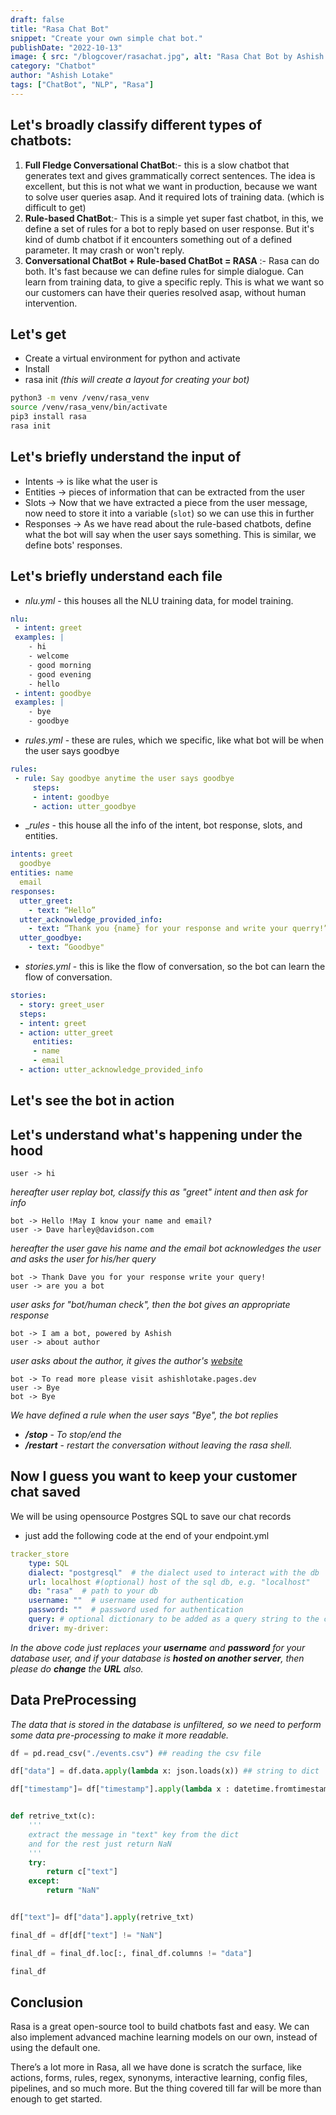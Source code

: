```yaml
---
draft: false
title: "Rasa Chat Bot"
snippet: "Create your own simple chat bot."
publishDate: "2022-10-13"
image: { src: "/blogcover/rasachat.jpg", alt: "Rasa Chat Bot by Ashish Lotake" }
category: "Chatbot"
author: "Ashish Lotake"
tags: ["ChatBot", "NLP", "Rasa"]
---
```


<Container>

## <a name="Let's broadly classify different types of chatbots:"></a>Let's broadly classify different types of chatbots:

1. **Full Fledge Conversational ChatBot**:- this is a slow chatbot that generates text and gives grammatically correct sentences. The idea is excellent, but this is not what we want in production, because we want to solve user queries asap. And it required lots of training data. (which is difficult to get)
2. **Rule-based ChatBot**:- This is a simple yet super fast chatbot, in this, we define a set of rules for a bot to reply based on user response. But it's kind of dumb chatbot if it encounters something out of a defined parameter. It may crash or won't reply.
3. **Conversational ChatBot + Rule-based ChatBot = RASA** :- Rasa can do both. It's fast because we can define rules for simple dialogue. Can learn from training data, to give a specific reply. This is what we want so our customers can have their queries resolved asap, without human intervention.

## <a name="Let's get"></a>Let's get

- Create a virtual environment for python and activate
- Install
- rasa init _(this will create a layout for creating your bot)_

```bash showLineNumbers
python3 -m venv /venv/rasa_venv
source /venv/rasa_venv/bin/activate
pip3 install rasa
rasa init
```

## <a name="Let's briefly understand the input of"></a>Let's briefly understand the input of

- Intents → is like what the user is
- Entities → pieces of information that can be extracted from the user
- Slots → Now that we have extracted a piece from the user message, now need to store it into a variable (`slot`) so we can use this in further
- Responses → As we have read about the rule-based chatbots, define what the bot will say when the user says something. This is similar, we define bots' responses.

## <a name="Let's briefly understand each file"></a>Let's briefly understand each file

- _nlu.yml_ - this houses all the NLU training data, for model training.

```yaml
nlu:
 - intent: greet
 examples: |
    - hi
    - welcome
    - good morning
    - good evening
    - hello
 - intent: goodbye
 examples: |
    - bye
    - goodbye
```

- _rules.yml_ - these are rules, which we specific, like what bot will be when the user says goodbye

```yaml
rules:
 - rule: Say goodbye anytime the user says goodbye
     steps:
     - intent: goodbye
     - action: utter_goodbye
```

- \__rules_ - this house all the info of the intent, bot response, slots, and entities.

```yaml
intents: greet
  goodbye
entities: name
  email
responses:
  utter_greet:
    - text: “Hello”
  utter_acknowledge_provided_info:
    - text: “Thank you {name} for your response and write your querry!”
  utter_goodbye:
    - text: “Goodbye"
```

- _stories.yml_ - this is like the flow of conversation, so the bot can learn the flow of conversation.

```yaml
stories:
  - story: greet_user
  steps:
  - intent: greet
  - action: utter_greet
     entities:
     - name
     - email
  - action: utter_acknowledge_provided_info
```

## <a name="Let's see the bot in action"></a>Let's see the bot in action

<PicWithCap picture="/blog/rasachat/rasa_pic.png" />

## <a name="Let's understand what's happening under the hood"></a>Let's understand what's happening under the hood

```
user -> hi
```

_hereafter user replay bot, classify this as "greet" intent and then ask for info_

```
bot -> Hello !May I know your name and email?
user -> Dave harley@davidson.com
```

_hereafter the user gave his name and the email bot acknowledges the user and asks the user for his/her query_

```
bot -> Thank Dave you for your response write your query!
user -> are you a bot
```

_user asks for "bot/human check", then the bot gives an appropriate response_

```
bot -> I am a bot, powered by Ashish
user -> about author
```

_user asks about the author, it gives the author's [website](https://ashishlotake.pages.dev/)_

```
bot -> To read more please visit ashishlotake.pages.dev
user -> Bye
bot -> Bye
```

_We have defined a rule when the user says "Bye", the bot replies_

- **_/stop_** - _To stop/end the_
- **_/restart_** - _restart the conversation without leaving the rasa shell._

## <a name="Now I guess you want to keep your customer chat saved"></a>Now I guess you want to keep your customer chat saved

We will be using opensource Postgres SQL to save our chat records

- just add the following code at the end of your endpoint.yml

```yaml
tracker_store
    type: SQL
    dialect: "postgresql"  # the dialect used to interact with the db
    url: localhost #(optional) host of the sql db, e.g. "localhost"
    db: "rasa"  # path to your db
    username: ""  # username used for authentication
    password: ""  # password used for authentication
    query: # optional dictionary to be added as a query string to the connection URL
    driver: my-driver:
```

_In the above code just replaces your **username** and **password** for your database user, and if your database is **hosted on another server**, then please do **change** the **URL** also._

## <a name="Data PreProcessing"></a>Data PreProcessing

_The data that is stored in the database is unfiltered, so we need to perform some data pre-processing to make it more readable._

<PicWithCap picture="/blog/rasachat/unfiltered_chat.png" />

```python showLineNumbers
df = pd.read_csv("./events.csv") ## reading the csv file

df["data"] = df.data.apply(lambda x: json.loads(x)) ## string to dict

df["timestamp"]= df["timestamp"].apply(lambda x : datetime.fromtimestamp(x).ctime()) ## timestamp to datetime


def retrive_txt(c):
    '''
    extract the message in "text" key from the dict
    and for the rest just return NaN
    '''
    try:
        return c["text"]
    except:
        return "NaN"


df["text"]= df["data"].apply(retrive_txt)

final_df = df[df["text"] != "NaN"]

final_df = final_df.loc[:, final_df.columns != "data"]

final_df
```

<PicWithCap picture="/blog/rasachat/filter_conversation.png" />

## <a name="Conclusion"></a>Conclusion

Rasa is a great open-source tool to build chatbots fast and easy. We can also implement advanced machine learning models on our own, instead of using the default one.

There’s a lot more in Rasa, all we have done is scratch the surface, like actions, forms, rules, regex, synonyms, interactive learning, config files, pipelines, and so much more. But the thing covered till far will be more than enough to get started.

</Container>
